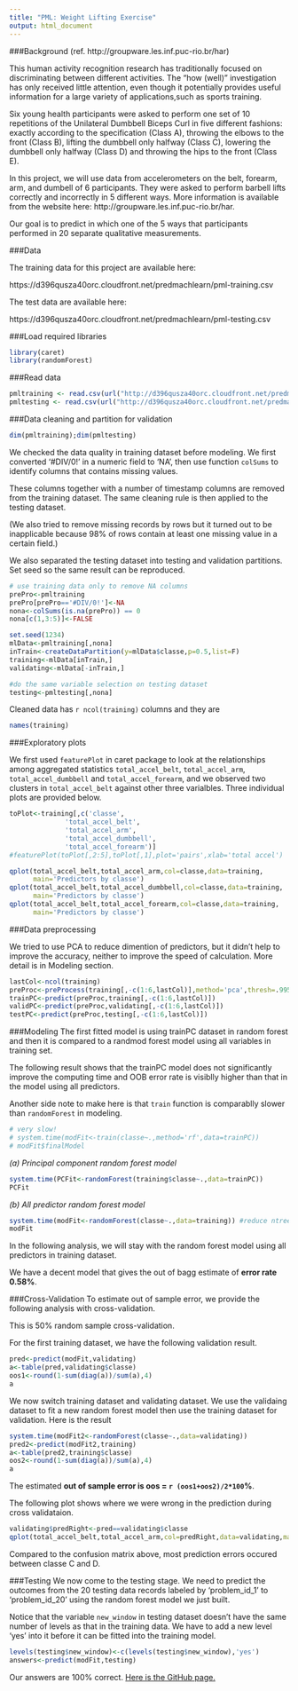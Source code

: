 ```yaml
---
title: "PML: Weight Lifting Exercise"
output: html_document
---
```

###Background (ref. http://groupware.les.inf.puc-rio.br/har)

This human activity recognition research has traditionally focused on discriminating between different activities. The "how (well)" investigation has only received little attention, even though it potentially provides useful information for a large variety of applications,such as sports training.


Six young health participants were asked to perform one set of 10 repetitions of the Unilateral Dumbbell Biceps Curl in five different fashions: exactly according to the specification (Class A), throwing the elbows to the front (Class B), lifting the dumbbell only halfway (Class C), lowering the dumbbell only halfway (Class D) and throwing the hips to the front (Class E).

In this project, we will use data from accelerometers on the belt, forearm, arm, and dumbell of 6 participants. They were asked to perform barbell lifts correctly and incorrectly in 5 different ways. More information is available from the website here: http://groupware.les.inf.puc-rio.br/har. 

Our goal is to predict in which one of the 5 ways that participants performed in 20 separate qualitative measurements.


###Data 

The training data for this project are available here: 

https://d396qusza40orc.cloudfront.net/predmachlearn/pml-training.csv

The test data are available here: 

https://d396qusza40orc.cloudfront.net/predmachlearn/pml-testing.csv

###Load required libraries

```r
library(caret)
library(randomForest)
```

###Read data

```r
pmltraining <- read.csv(url("http://d396qusza40orc.cloudfront.net/predmachlearn/pml-training.csv"))
pmltesting <- read.csv(url("http://d396qusza40orc.cloudfront.net/predmachlearn/pml-testing.csv"))

```

###Data cleaning and partition for validation

```r
dim(pmltraining);dim(pmltesting)
```

We checked the data quality in training dataset before modeling. We first converted '#DIV/0!' in a numeric field to 'NA', then use function `colSums` to identify columns that contains missing values. 

These columns together with a number of timestamp columns are removed from the training dataset. The same cleaning rule is then applied to the testing dataset.

(We also tried to remove missing records by rows but it turned out to be inapplicable because 98% of rows contain at least one missing value in a certain field.)

We also separated the testing dataset into testing and validation partitions. Set seed so the same result can be reproduced.

```r
# use training data only to remove NA columns
prePro<-pmltraining
prePro[prePro=='#DIV/0!']<-NA
nona<-colSums(is.na(prePro)) == 0
nona[c(1,3:5)]<-FALSE

set.seed(1234)
mlData<-pmltraining[,nona]
inTrain<-createDataPartition(y=mlData$classe,p=0.5,list=F)
training<-mlData[inTrain,]
validating<-mlData[-inTrain,]

#do the same variable selection on testing dataset
testing<-pmltesting[,nona]
```

Cleaned data has  `r ncol(training)` columns and they are

```r
names(training)
```



###Exploratory plots

We first used `featurePlot` in caret package to look at the relationships among aggregated statistics `total_accel_belt`, `total_accel_arm`,
`total_accel_dumbbell` and `total_accel_forearm`,
and we observed two clusters in `total_accel_belt` against other three varialbles. Three individual plots are provided below.

```r
toPlot<-training[,c('classe',
              'total_accel_belt',
              'total_accel_arm',
              'total_accel_dumbbell',
              'total_accel_forearm')]
#featurePlot(toPlot[,2:5],toPlot[,1],plot='pairs',xlab='total accel')

qplot(total_accel_belt,total_accel_arm,col=classe,data=training,
      main='Predictors by classe')
qplot(total_accel_belt,total_accel_dumbbell,col=classe,data=training,
      main='Predictors by classe')
qplot(total_accel_belt,total_accel_forearm,col=classe,data=training,
      main='Predictors by classe')
```

###Data preprocessing

We tried to use PCA to reduce dimention of predictors, but it didn't help to improve the accuracy, neither to improve the speed of calculation. More detail is in Modeling section.

```r
lastCol<-ncol(training)
preProc<-preProcess(training[,-c(1:6,lastCol)],method='pca',thresh=.995)
trainPC<-predict(preProc,training[,-c(1:6,lastCol)])
validPC<-predict(preProc,validating[,-c(1:6,lastCol)])
testPC<-predict(preProc,testing[,-c(1:6,lastCol)])

```


###Modeling
The first fitted model is using trainPC dataset in random forest and then it is compared to a randmod forest model using all variables in training set.

The following result shows that the trainPC model does not significantly improve the computing time and OOB error rate is visiblly higher than that in the model using all predictors.

Another side note to make here is that `train` function is comparablly slower than `randomForest` in modeling.

```r
# very slow!
# system.time(modFit<-train(classe~.,method='rf',data=trainPC))
# modFit$finalModel
```

_(a) Principal component random forest model_

```r
system.time(PCFit<-randomForest(training$classe~.,data=trainPC))
PCFit
```


_(b) All predictor random forest model_

```r
system.time(modFit<-randomForest(classe~.,data=training)) #reduce ntree=200 when it is slow
modFit

```

In the following analysis, we will stay with the random forest model using all predictors in training dataset.

We have a decent model that gives the out of bagg estimate of __error rate 0.58%__.

###Cross-Validation
To estimate out of sample error, we provide the following analysis with cross-validation.

This is 50% random sample cross-validation. 

For the first training dataset, we have the following validation result.
```r
pred<-predict(modFit,validating)
a<-table(pred,validating$classe)
oos1<-round(1-sum(diag(a))/sum(a),4)
a
```

We now switch training dataset and validating dataset. We use the validaing dataset to fit a new random forest model then use the training dataset for validation. Here is the result

```r
system.time(modFit2<-randomForest(classe~.,data=validating))
pred2<-predict(modFit2,training)
a<-table(pred2,training$classe)
oos2<-round(1-sum(diag(a))/sum(a),4)
a
```

The estimated __out of sample error is oos = `r (oos1+oos2)/2*100`%__.

The following plot shows where we were wrong in the prediction during cross validataion.

```r
validating$predRight<-pred==validating$classe
qplot(total_accel_belt,total_accel_arm,col=predRight,data=validating,main='Prediction Errors')

```

Compared to the confusion matrix above, most prediction errors occured between classe C and D.
 
###Testing
We now come to the testing stage. We need to predict the outcomes from the 20 testing data records labeled by 'problem_id_1' to 'problem_id_20' using the random forest model we just built.

Notice that the variable `new_window` in testing dataset doesn't have the same number of levels as that in the training data. We have to add a new level 'yes' into it before it can be fitted into the training model.

```r
levels(testing$new_window)<-c(levels(testing$new_window),'yes')
answers<-predict(modFit,testing)
```

Our answers are 100% correct.
[Here is the GitHub page.](http://lisun7170.github.io/pml/coursera_wleproj.html)


